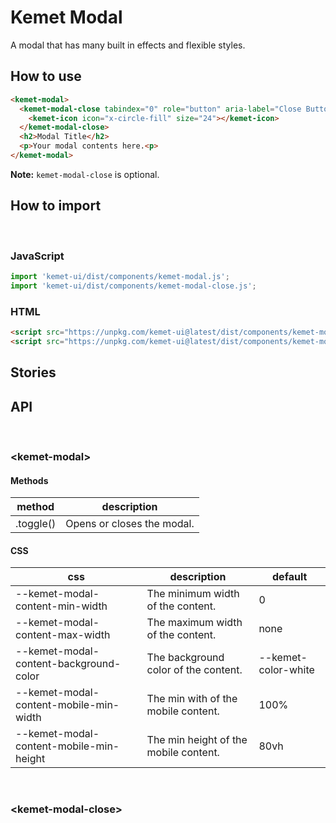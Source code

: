 


<Meta title="Components/Modal" component="kemet-modal" />

# Kemet Modal

A modal that has many built in effects and flexible styles.

## How to use

```html
<kemet-modal>
  <kemet-modal-close tabindex="0" role="button" aria-label="Close Button">
    <kemet-icon icon="x-circle-fill" size="24"></kemet-icon>
  </kemet-modal-close>
  <h2>Modal Title</h2>
  <p>Your modal contents here.<p>
</kemet-modal>
```

**Note:** `kemet-modal-close` is optional.

## How to import

<br />

### JavaScript
```javascript
import 'kemet-ui/dist/components/kemet-modal.js';
import 'kemet-ui/dist/components/kemet-modal-close.js';
```

### HTML
```html
<script src="https://unpkg.com/kemet-ui@latest/dist/components/kemet-modal.js" type="module"></script>
<script src="https://unpkg.com/kemet-ui@latest/dist/components/kemet-modal-close.js" type="module"></script>
```

## Stories

<Canvas>
  <Story name="Standard" story={stories.Modal} />
</Canvas>

<ArgsTable story="Standard" />

## API

<br />

### &lt;kemet-modal&gt;
<ArgsTable of="kemet-modal" />

#### Methods

| method    | description                |
| --------- | -------------------------- |
| .toggle() | Opens or closes the modal. |

#### CSS

| css                                     | description                           | default                          |
|---------------------------------------- |-------------------------------------- | -------------------------------- |
| --kemet-modal-content-min-width         | The minimum width of the content.     |  0                               |
| --kemet-modal-content-max-width         | The maximum width of the content.     |  none                            |
| --kemet-modal-content-background-color  | The background color of the content.  |  --kemet-color-white             |
| --kemet-modal-content-mobile-min-width  | The min with of the mobile content.   | 100%                             |
| --kemet-modal-content-mobile-min-height | The min height of the mobile content. | 80vh                             |

<br />

### &lt;kemet-modal-close&gt;
<ArgsTable of="kemet-modal-close" />
